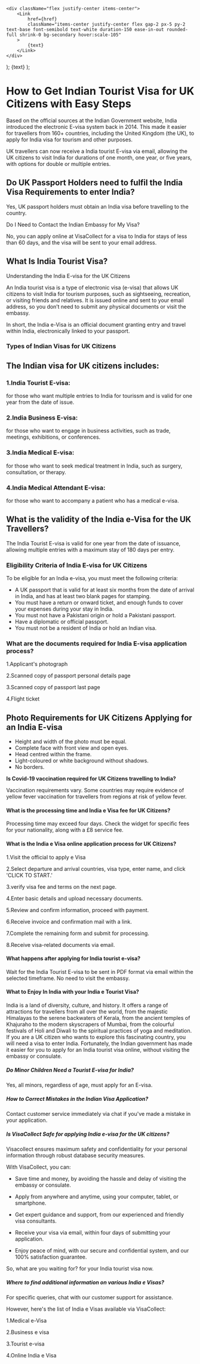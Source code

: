     <div className="flex justify-center items-center">
        <Link
            href={href}
            className="items-center justify-center flex gap-2 px-5 py-2 text-base font-semibold text-white duration-150 ease-in-out rounded-full shrink-0 bg-secondary hover:scale-105"
        >
            {text}
        </Link>
    </div>
);
    <Link
        className="inline-flex items-center justify-center gap-1 text-lg font-semibold text-primary"
        href={href}
    >
        {text}
    </Link>
);

# How to Get Indian Tourist Visa for UK Citizens with Easy Steps

Based on the official sources at the Indian Government website, India introduced the electronic E-visa system back in 2014. This made it easier for travellers from 160+ countries, including the United Kingdom (the UK), to apply for India visa for tourism and other purposes.

UK travellers can now receive a India tourist E-visa via email, allowing the UK citizens to visit India for durations of one month, one year, or five years, with options for double or multiple entries.

## Do UK Passport Holders need to fulfil the India Visa Requirements to enter India?

Yes, UK passport holders must obtain an India visa before travelling to the country.

Do I Need to Contact the Indian Embassy for My Visa?

No, you can apply online at VisaCollect for a visa to India for stays of less than 60 days, and the visa will be sent to your email address.

## What Is India Tourist Visa?

Understanding the India E-visa for the UK Citizens

An India tourist visa is a type of electronic visa (e-visa) that allows UK citizens to visit India
for tourism purposes, such as sightseeing, recreation, or visiting friends and relatives. It is issued online and sent to your email address, so you don’t need to submit any physical documents or visit the embassy.

In short, the India e-Visa is an official document granting entry and travel within India, electronically linked to your passport.

### Types of Indian Visas for UK Citizens

## The Indian visa for UK citizens includes:

### 1.India Tourist E-visa:

for those who want multiple entries to India for tourissm and is valid for one year from the date of issue.

### 2.India Business E-visa:

for those who want to engage in business activities, such as trade, meetings, exhibitions, or conferences.

### 3.India Medical E-visa:

for those who want to seek medical treatment in India, such as surgery, consultation, or therapy.

### 4.India Medical Attendant E-visa:

for those who want to accompany a patient who has a medical e-visa.

## What is the validity of the India e-Visa for the UK Travellers?

The India Tourist E-visa is valid for one year from the date of issuance, allowing multiple entries with a maximum stay of 180 days per entry.

### Eligibility Criteria of India E-visa for UK Citizens

To be eligible for an India e-visa, you must meet the following criteria:

-   A UK passport that is valid for at least six months from the date of arrival in India, and has at least two blank pages for stamping.
-   You must have a return or onward ticket, and enough funds to cover your expenses during your stay in India.
-   You must not have a Pakistani origin or hold a Pakistani passport.
-   Have a diplomatic or official passport.
-   You must not be a resident of India or hold an Indian visa.

### What are the documents required for India E-visa application process?

1.Applicant's photograph

2.Scanned copy of passport personal details page

3.Scanned copy of passport last page

4.Flight ticket

## Photo Requirements for UK Citizens Applying for an India E-visa

-   Height and width of the photo must be equal.
-   Complete face with front view and open eyes.
-   Head centred within the frame.
-   Light-coloured or white background without shadows.
-   No borders.

**Is Covid-19 vaccination required for UK Citizens travelling to India?**

Vaccination requirements vary. Some countries may require evidence of yellow fever vaccination for travellers from regions at risk of yellow fever.

#### What is the processing time and India e Visa fee for UK Citizens?

Processing time may exceed four days. Check the <LinkText text="Visa Collect" href="/"/> widget for specific fees for your nationality, along with a £8 service fee.

#### What is the India e Visa online application process for UK Citizens?

1.Visit the official <LinkText text="Webiste" href="/in"/> to apply e Visa

2.Select departure and arrival countries, visa type, enter name, and click 'CLICK TO START.'

3.verify visa fee and terms on the next page.

4.Enter basic details and upload necessary documents.

5.Review and confirm information, proceed with payment.

6.Receive invoice and confirmation mail with a link.

7.Complete the remaining form and submit for processing.

8.Receive visa-related documents via email.

#### What happens after applying for India tourist e-visa?

Wait for the India Tourist E-visa to be sent in PDF format via email within the selected timeframe. No need to visit the embassy.

#### What to Enjoy In India with your India e Tourist Visa?

India is a land of diversity, culture, and history. It offers a range of attractions for travellers from all over the world, from the majestic Himalayas to the serene backwaters of Kerala, from the ancient temples of Khajuraho to the modern skyscrapers of Mumbai, from the colourful festivals of Holi and Diwali to the spiritual practices of yoga and meditation. If you are a UK citizen who wants to explore this fascinating country, you will need a visa to enter India. Fortunately, the Indian government has made it easier for you to apply for an India tourist visa online, without visiting the embassy or consulate.

##### Do Minor Children Need a Tourist E-visa for India?

Yes, all minors, regardless of age, must apply for an E-visa.

##### How to Correct Mistakes in the Indian Visa Application?

Contact customer service immediately via chat if you've made a mistake in your application.

##### Is VisaCollect Safe for applying India e-visa for the UK citizens?

Visacollect ensures maximum safety and confidentiality for your personal information through robust database security measures.

With VisaCollect, you can:

-   Save time and money, by avoiding the hassle and delay of visiting the embassy or consulate.

-   Apply from anywhere and anytime, using your computer, tablet, or smartphone.

-   Get expert guidance and support, from our experienced and friendly visa consultants.

-   Receive your visa via email, within four days of submitting your application.

-   Enjoy peace of mind, with our secure and confidential system, and our 100% satisfaction guarantee.

So, what are you waiting for? <LinkText text="Apply" href="/in"/> for your India tourist visa now.

##### Where to find additional information on various India e Visas?

For specific queries, chat with our customer support for assistance.

However, here's the list of India e Visas available via VisaCollect:

1.Medical e-Visa

2.Business e visa

3.Tourist e-visa

4.Online India e Visa
